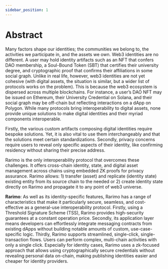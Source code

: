 ```yaml
---
sidebar_position: 1
---
```


# Abstract

Many factors shape our identities; the communities we belong to, the activities we participate in, and the assets we
own. Web3 identities are no different. A user may hold identity artifacts such as an NFT that confers DAO membership, a
Soul-Bound Token (SBT) that certifies their university degree, and cryptographic proof that confirms their affiliations
in some social graph. Unlike in real life, however, web3 identities are not yet cohesive (with digital assets, the
situation is similar, but a wider list of protocols works on the problem). This is because the web3 ecosystem is
dispersed across multiple blockchains. For instance, a user’s DAO NFT may be issued on Ethereum, their University
Credential on Solana, and their social graph may be off-chain but reflecting interactions on a dApp on Polygon. While
many protocols bring interoperability to digital assets, none provide unique solutions to make digital identities and
their myriad components interoperable.

Firstly, the various custom artifacts composing digital identities require bespoke solutions. Yet, it is also vital to
use them interchangeably and that the solutions meet certain standardizations. Secondly, privacy concerns require users
to reveal only specific aspects of their identity, like confirming residency without sharing their precise address.

Rarimo is the only interoperability protocol that overcomes these challenges. It offers cross-chain identity, state, and
digital asset management across chains using embedded ZK proofs for privacy assurance. Rarimo allows: 1) transfer
(asset) and replicate (identity state) existing entity from its source chain to the needed or 2) create identity state
directly on Rarimo and propagate it to any point of web3 universe.

**Rarimo**: As well as its identity-specific features, Rarimo has a range of characteristics that make it particularly
secure, seamless, and cost-effective as a general-use interoperability protocol. Firstly, using a Threshold Signature
Scheme (TSS), Rarimo provides high-security guarantees at a constant operation price. Secondly, its application layer
means developers can effortlessly integrate messaging contracts from existing dApps without building notable amounts of
custom, use-case-specific logic. Thirdly, Rarimo supports streamlined, single-click, single-transaction flows. Users can
perform complex, multi-chain activities with only a single click. Especially for identity cases, Rarimo uses a
zk-focused approach that allows using cryptographically secure credentials without revealing personal data on-chain,
making publishing identities easier and cheaper for identity providers.
